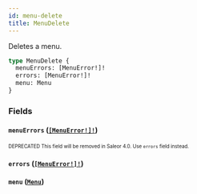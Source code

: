 ```yaml
---
id: menu-delete
title: MenuDelete
---
```


Deletes a menu.

```graphql
type MenuDelete {
  menuErrors: [MenuError!]!
  errors: [MenuError!]!
  menu: Menu
}
```

### Fields

#### `menuErrors` ([`[MenuError!]!`](/developer/api-reference/objects/menu-error.mdx))

<sub><sup><span className="deprecatedTag">DEPRECATED</span> This field will be removed in Saleor 4.0. Use `errors` field instead.</sup></sub>

#### `errors` ([`[MenuError!]!`](/developer/api-reference/objects/menu-error.mdx))

#### `menu` ([`Menu`](/developer/api-reference/objects/menu.mdx))
